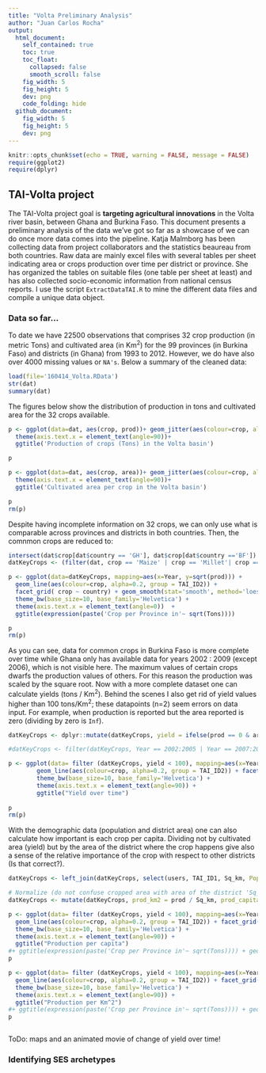 ```yaml
---
title: "Volta Preliminary Analysis"
author: "Juan Carlos Rocha"
output:
  html_document:
    self_contained: true
    toc: true
    toc_float:
      collapsed: false
      smooth_scroll: false
    fig_width: 5
    fig_height: 5
    dev: png
    code_folding: hide
  github_document:
    fig_width: 5
    fig_height: 5
    dev: png
---
```


```r
knitr::opts_chunk$set(echo = TRUE, warning = FALSE, message = FALSE)
require(ggplot2)
require(dplyr)
```

## TAI-Volta project

The TAI-Volta project goal is **targeting agricultural innovations** in the Volta river basin, between Ghana and Burkina Faso. This document presents a preliminary analysis of the data we've got so far as a showcase of we can do once more data comes into the pipeline. Katja Malmborg has been collecting data from project collaborators and the statistics beaureau from both countries. Raw data are mainly excel files with several tables per sheet indicating area or crops production over time per district or province. She has organized the tables on suitable files (one table per sheet at least) and has also collected socio-economic information from national census reports. I use the script `ExtractDataTAI.R` to mine the different data files and compile a unique data object.

### Data so far...
To date we have 22500 observations that comprises 32 crop production (in metric Tons) and cultivated area (in Km^2^) for the 99 provinces (in Burkina Faso) and districts (in Ghana) from 1993 to 2012. However, we do have also over 4000 missing values or `NA's`. Below a summary of the cleaned data: 

```r
load(file='160414_Volta.RData')
str(dat)
summary(dat)
```

The figures below show the distribution of production in tons and cultivated area for the 32 crops available. 

```r
p <- ggplot(data=dat, aes(crop, prod))+ geom_jitter(aes(colour=crop, alpha=0.2)) + geom_boxplot(notch=T) + facet_grid(country~.)  +
  theme(axis.text.x = element_text(angle=90))+
  ggtitle('Production of crops (Tons) in the Volta basin')

p

p <- ggplot(data=dat, aes(crop, area))+ geom_jitter(aes(colour=crop, alpha=0.2)) + geom_boxplot(notch=T) + facet_grid(country~.)  +
  theme(axis.text.x = element_text(angle=90))+
  ggtitle('Cultivated area per crop in the Volta basin')

p
rm(p)
```


Despite having incomplete information on 32 crops, we can only use what is comparable across provinces and districts in both countries. Then, the comnmon crops are reduced to:
```r
intersect(dat$crop[dat$country == 'GH'], dat$crop[dat$country =='BF'])
datKeyCrops <- (filter(dat, crop == 'Maize' | crop == 'Millet'| crop == 'Rice'| crop == 'Yam'| crop == 'Sorghum'| crop == 'Cowpea'| crop == 'Soy' ))

p <- ggplot(data=datKeyCrops, mapping=aes(x=Year, y=sqrt(prod))) +
  geom_line(aes(colour=crop, alpha=0.2, group = TAI_ID2)) + 
  facet_grid( crop ~ country) + geom_smooth(stat='smooth', method='loess') + 
  theme_bw(base_size=10, base_family='Helvetica') + 
  theme(axis.text.x = element_text(angle=0))  + 
  ggtitle(expression(paste('Crop per Province in'~ sqrt(Tons))))

p
rm(p)
```


As you can see, data for common crops in Burkina Faso is more complete over time while Ghana only has available data for years 2002 : 2009 (except 2006), which is not visible here. The maximum values of certain crops dwarfs the production values of others. For this reason the production was scaled by the square root. Now with a more complete dataset one can calculate yields (tons / Km^2^). Behind the scenes I also get rid of yield values higher than 100 tons/Km^2^; these datapoints (n=2) seem errors on data input. For example, when production is reported but the area reported is zero (dividing by zero is `Inf`).

```r

datKeyCrops <- dplyr::mutate(datKeyCrops, yield = ifelse(prod == 0 & area == 0, 0, prod/area))

#datKeyCrops <- filter(datKeyCrops, Year == 2002:2005 | Year == 2007:2009) something weird going on here... revise!!

p <- ggplot(data= filter (datKeyCrops, yield < 100), mapping=aes(x=Year, y= yield)) + 
        geom_line(aes(colour=crop, alpha=0.2, group = TAI_ID2)) + facet_grid(crop ~ country)  + 
        theme_bw(base_size=10, base_family='Helvetica') + 
        theme(axis.text.x = element_text(angle=90)) +
        ggtitle("Yield over time")
  
p
rm(p)
```

With the demographic data (population and district area) one can also calculate how important is each crop per capita. Dividing not by cultivated area (yield) but by the area of the district where the crop happens give also a sense of the relative importance of the crop with respect to other districts (Is that correct?).

```r
datKeyCrops <- left_join(datKeyCrops, select(users, TAI_ID1, Sq_km, Pop= Total))

# Normalize (do not confuse cropped area with area of the district 'Sq_km')
datKeyCrops <- mutate(datKeyCrops, prod_km2 = prod / Sq_km, prod_capita = prod / Pop) 

p <- ggplot(data= filter (datKeyCrops, yield < 100), mapping=aes(x=Year, y= prod_capita)) +
  geom_line(aes(colour=crop, alpha=0.2, group = TAI_ID2)) + facet_grid(country~crop)  +
  theme_bw(base_size=10, base_family='Helvetica') +
  theme(axis.text.x = element_text(angle=90)) +
  ggtitle("Production per capita")
#+ ggtitle(expression(paste('Crop per Province in'~ sqrt(Tons)))) + geom_smooth(stat='smooth', method='loess')
p

p <- ggplot(data= filter (datKeyCrops, yield < 100), mapping=aes(x=Year, y= prod_km2)) +
  geom_line(aes(colour=crop, alpha=0.2, group = TAI_ID2)) + facet_grid(country~crop)  +
  theme_bw(base_size=10, base_family='Helvetica') +
  theme(axis.text.x = element_text(angle=90)) +
  ggtitle("Production per Km^2")
#+ ggtitle(expression(paste('Crop per Province in'~ sqrt(Tons)))) + geom_smooth(stat='smooth', method='loess')
p



```

ToDo: maps and an animated movie of change of yield over time!

### Identifying SES archetypes

 



